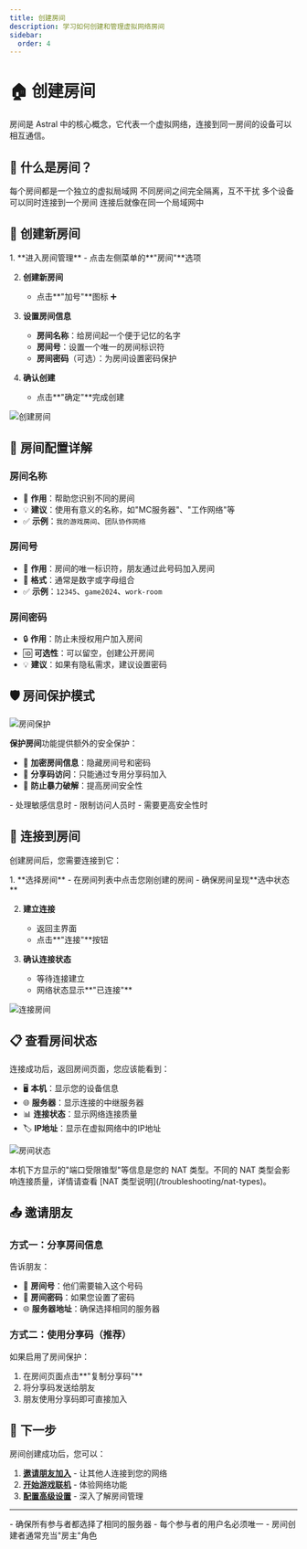 ```yaml
---
title: 创建房间
description: 学习如何创建和管理虚拟网络房间
sidebar:
  order: 4
---
```



# 🏠 创建房间

房间是 Astral 中的核心概念，它代表一个虚拟网络，连接到同一房间的设备可以相互通信。

## 🎯 什么是房间？

<CardGrid>
  <Card title="🌐 虚拟网络" icon="puzzle">
    每个房间都是一个独立的虚拟局域网
  </Card>
  <Card title="🔐 安全隔离" icon="shield">
    不同房间之间完全隔离，互不干扰
  </Card>
  <Card title="👥 多人协作" icon="star">
    多个设备可以同时连接到一个房间
  </Card>
  <Card title="🎮 即插即用" icon="rocket">
    连接后就像在同一个局域网中
  </Card>
</CardGrid>

## 📝 创建新房间

<Steps>
1. **进入房间管理**
   - 点击左侧菜单的**"房间"**选项

2. **创建新房间**
   - 点击**"加号"**图标 ➕

3. **设置房间信息**
   - **房间名称**：给房间起一个便于记忆的名字
   - **房间号**：设置一个唯一的房间标识符
   - **房间密码**（可选）：为房间设置密码保护

4. **确认创建**
   - 点击**"确定"**完成创建
</Steps>

![创建房间](/images/食用-5.png)

## 🔧 房间配置详解

### 房间名称
- 📝 **作用**：帮助您识别不同的房间
- 💡 **建议**：使用有意义的名称，如"MC服务器"、"工作网络"等
- ✅ **示例**：`我的游戏房间`、`团队协作网络`

### 房间号
- 🔑 **作用**：房间的唯一标识符，朋友通过此号码加入房间
- 📏 **格式**：通常是数字或字母组合
- ✅ **示例**：`12345`、`game2024`、`work-room`

### 房间密码
- 🔒 **作用**：防止未授权用户加入房间
- 🆔 **可选性**：可以留空，创建公开房间
- 💡 **建议**：如果有隐私需求，建议设置密码

## 🛡️ 房间保护模式

![房间保护](/images/食用-8.png)

**保护房间**功能提供额外的安全保护：

- 🔐 **加密房间信息**：隐藏房间号和密码
- 📱 **分享码访问**：只能通过专用分享码加入
- 🚫 **防止暴力破解**：提高房间安全性

<Aside type="tip" title="何时使用保护模式？">
- 处理敏感信息时
- 限制访问人员时  
- 需要更高安全性时
</Aside>

## 🔗 连接到房间

创建房间后，您需要连接到它：

<Steps>
1. **选择房间**
   - 在房间列表中点击您刚创建的房间
   - 确保房间呈现**选中状态**

2. **建立连接**
   - 返回主界面
   - 点击**"连接"**按钮

3. **确认连接状态**
   - 等待连接建立
   - 网络状态显示**"已连接"**
</Steps>

![连接房间](/images/食用-6.png)

## 📋 查看房间状态

连接成功后，返回房间页面，您应该能看到：

- 🖥️ **本机**：显示您的设备信息
- 🌐 **服务器**：显示连接的中继服务器
- 📊 **连接状态**：显示网络连接质量
- 🏷️ **IP地址**：显示在虚拟网络中的IP地址

![房间状态](/images/食用-7.png)

<Aside type="note" title="关于 NAT 类型">
本机下方显示的"端口受限锥型"等信息是您的 NAT 类型。不同的 NAT 类型会影响连接质量，详情请查看 [NAT 类型说明](/troubleshooting/nat-types)。
</Aside>

## 📤 邀请朋友

### 方式一：分享房间信息
告诉朋友：
- 🔢 **房间号**：他们需要输入这个号码
- 🔐 **房间密码**：如果您设置了密码
- 🌐 **服务器地址**：确保选择相同的服务器

### 方式二：使用分享码（推荐）
如果启用了房间保护：
1. 在房间页面点击**"复制分享码"**
2. 将分享码发送给朋友
3. 朋友使用分享码即可直接加入

## 🎯 下一步

房间创建成功后，您可以：

1. **[邀请朋友加入](/quick-start/join-room)** - 让其他人连接到您的网络
2. **[开始游戏联机](/advanced/game-multiplayer)** - 体验网络功能
3. **[配置高级设置](/user-guide/room-management)** - 深入了解房间管理

---

<Aside type="caution" title="重要提醒">
- 确保所有参与者都选择了相同的服务器
- 每个参与者的用户名必须唯一
- 房间创建者通常充当"房主"角色
</Aside>
